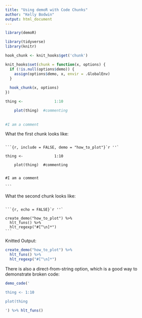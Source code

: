 ```yaml
---
title: "Using demoR with Code Chunks"
author: "Kelly Bodwin"
output: html_document
---
```


```r
library(demoR)
```







```r
library(tidyverse)
library(knitr)

hook_chunk <- knit_hooks$get('chunk')

knit_hooks$set(chunk = function(x, options) {
  if (!is.null(options$demo)) {
    assign(options$demo, x, envir = .GlobalEnv)
  } 
  
  hook_chunk(x, options)
})
```

```r

thing <-              1:10

    plot(thing)  #commenting
    
    
#I am a comment

```

What the first chunk looks like:

````

```{r, include = FALSE, demo = "how_to_plot"}`r ''`

thing <-              1:10

    plot(thing)  #commenting
    
    
#I am a comment

```

````


What the second chunk looks like:
````

```{r, echo = FALSE}`r ''`

create_demo("how_to_plot") %>% 
  hlt_funs() %>% 
  hlt_regexp("#[^\n]*")
```

````

Knitted Output:

```r
create_demo("how_to_plot") %>% 
  hlt_funs() %>% 
  hlt_regexp("#[^\n]*")
```


There is also a direct-from-string option, which is a good way to demonstrate broken code:

```r
demo_code('

thing <- 1:10

plot(thing

') %>% hlt_funs()
```



